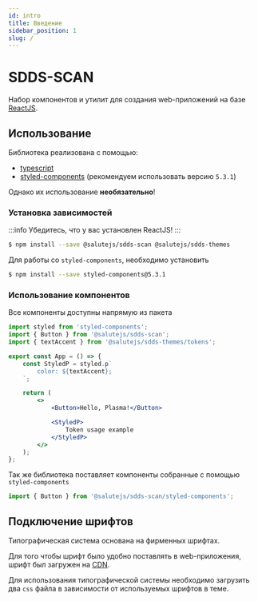 ```yaml
---
id: intro
title: Введение
sidebar_position: 1
slug: /
---
```




# SDDS-SCAN

Набор компонентов и утилит для создания web-приложений на базе [ReactJS](https://reactjs.org/).

## Использование

Библиотека реализована с помощью:
- [typescript](https://www.typescriptlang.org/)
- [styled-components](https://styled-components.com/) (рекомендуем использовать версию `5.3.1`)

Однако их использование **необязательно**!

### Установка зависимостей

:::info
Убедитесь, что у вас установлен ReactJS!
:::

```bash
$ npm install --save @salutejs/sdds-scan @salutejs/sdds-themes
```

Для работы со `styled-components`, необходимо установить

```bash
$ npm install --save styled-components@5.3.1
```

### Использование компонентов

Все компоненты доступны напрямую из пакета

```jsx
import styled from 'styled-components';
import { Button } from '@salutejs/sdds-scan';
import { textAccent } from '@salutejs/sdds-themes/tokens';

export const App = () => {
    const StyledP = styled.p`
        color: ${textAccent};
    `;

    return (
        <>
            <Button>Hello, Plasma!</Button>

            <StyledP>
                Token usage example
            </StyledP>
        </>
    );
};
```

Так же библиотека поставляет компоненты собранные с помощью `styled-components`

```js
import { Button } from '@salutejs/sdds-scan/styled-components';
```

## Подключение шрифтов

Типографическая система основана на фирменных шрифтах.

Для того чтобы шрифт было удобно поставлять в web-приложения, шрифт был загружен на [CDN](https://ru.wikipedia.org/wiki/Content_Delivery_Network).

Для использования типографической системы необходимо загрузить два `css` файла в зависимости от используемых шрифтов в теме.

<Tabs>
    <TabItem value="cra" label="html" default>
        <WepAppExample />
    </TabItem>
    <TabItem value="next" label="NextJS">
        <NextAppExample />
    </TabItem>
</Tabs>

<ThemeTurnOn/>

<ThemeSwitch/>
